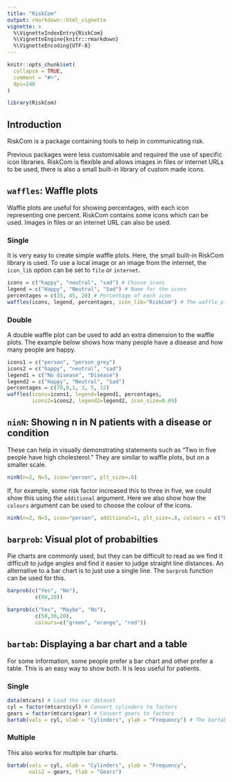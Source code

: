 ---
title: "RiskCom"
output: rmarkdown::html_vignette
vignette: >
  %\VignetteIndexEntry{RiskCom}
  %\VignetteEngine{knitr::rmarkdown}
  %\VignetteEncoding{UTF-8}
---

```{r, include = FALSE}
knitr::opts_chunk$set(
  collapse = TRUE,
  comment = "#>",
  dpi=240
)
```

```{r setup}
library(RiskCom)
```

## Introduction

RiskCom is a package containing tools to help in communicating risk.

Previous packages were less customisable and required the use of specific icon libraries. RiskCom is flexible and allows images in files or internet URLs to be used, there is also a small built-in library of custom made icons.

## `waffles`: Waffle plots 

Waffle plots are useful for showing percentages, with each icon representing one percent. RiskCom contains some icons which can be used. Images in files or an internet URL can also be used.

### Single

It is very easy to create simple waffle plots. Here, the small built-in RiskCom library is used. To use a local image or an image from the internet, the `icon_lib` option can be set to `file` or `internet`.

```{r, fig.width=7, fig.height=5, out.width="100%"}
icons = c("happy", "neutral", "sad") # Choose icons
legend = c("Happy", "Neutral", "Sad") # Name for the icons
percentages = c(35, 45, 20) # Percentage of each icon
waffles(icons, legend, percentages, icon_lib="RiskCom") # The waffle plot function
```

### Double

A double waffle plot can be used to add an extra dimension to the waffle plots. The example below shows how many people have a disease and how many people are happy.

```{r, fig.width=7, fig.height=5, out.width="100%"}
icons1 = c("person", "person_grey")
icons2 = c("happy", "neutral", "sad")
legend1 = c("No disease", "Disease")
legend2 = c("Happy", "Neutral", "Sad")
percentages = c(70,9,1, 3, 5, 12)
waffles(icons=icons1, legend=legend1, percentages,
        icons2=icons2, legend2=legend2, icon_size=0.09)
```

## `ninN`: Showing n in N patients with a disease or condition

These can help in visually demonstrating statements such as "Two in five people have high cholesterol." They are similar to waffle plots, but on a smaller scale.

```{r, fig.height=1, fig.width=5, out.width="100%"}
ninN(n=2, N=5, icon="person", plt_size=.8)
```

If, for example, some risk factor increased this to three in five, we could show this using the `additional` argument. Here we also show how the `colours` argument can be used to choose the colour of the icons.

```{r, fig.height=1, fig.width=5, out.width="100%"}
ninN(n=2, N=5, icon="person", additional=1, plt_size=.8, colours = c("black", "blue", "lightgrey"))
```

## `barprob`: Visual plot of probabilties

Pie charts are commonly used, but they can be difficult to read as we find it difficult to judge angles and find it easier to judge straight line distances. An alternative to a bar chart is to just use a single line. The `barprob` function can be used for this. 

```{r}
barprob(c("Yes", "No"), 
         c(80,20))

```

```{r}
barprob(c("Yes", "Maybe", "No"), 
         c(50,30,20),
         colours=c("green", "orange", "red"))
```

## `bartab`: Displaying a bar chart and a table

For some information, some people prefer a bar chart and other prefer a table. This is an easy way to show both. It is less useful for patients.


### Single

```{r, fig.height=7, fig.width=7, out.width="100%"}
data(mtcars) # Load the car dataset
cyl = factor(mtcars$cyl) # Convert cylinders to factors
gears = factor(mtcars$gear) # Convert gears to factors
bartab(vals = cyl, xlab = "Cylinders", ylab = "Frequency") # The bartab function
```

### Multiple

This also works for multiple bar charts. 

```{r, fig.height=7, fig.width=7, out.width="100%"}
bartab(vals = cyl, xlab = "Cylinders", ylab = "Frequency",
       vals2 = gears, flab = "Gears")
```
